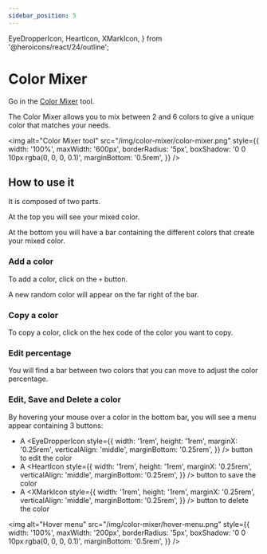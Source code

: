 ```yaml
---
sidebar_position: 5
---
```


  EyeDropperIcon,
  HeartIcon,
  XMarkIcon,
} from '@heroicons/react/24/outline';

# Color Mixer

Go in the [Color Mixer](https://colors.wetlify.com/color-mixer) tool.

The Color Mixer allows you to mix between 2 and 6 colors to give a unique color that matches your needs.

<img
  alt="Color Mixer tool"
  src="/img/color-mixer/color-mixer.png"
  style={{
    width: '100%',
    maxWidth: '600px',
    borderRadius: '5px',
    boxShadow: '0 0 10px rgba(0, 0, 0, 0.1)',
    marginBottom: '0.5rem',
  }}
/>

## How to use it

It is composed of two parts.

At the top you will see your mixed color.

At the bottom you will have a bar containing the different colors that create your mixed color.

### Add a color

To add a color, click on the `+` button.

A new random color will appear on the far right of the bar.

### Copy a color

To copy a color, click on the hex code of the color you want to copy.

### Edit percentage

You will find a bar between two colors that you can move to adjust the color percentage.

### Edit, Save and Delete a color

By hovering your mouse over a color in the bottom bar, you will see a menu appear containing 3 buttons:

- A <EyeDropperIcon style={{
    width: '1rem',
    height: '1rem',
    marginX: '0.25rem',
    verticalAlign: 'middle',
    marginBottom: '0.25rem',
  }} /> button to edit the color
- A <HeartIcon style={{
    width: '1rem',
    height: '1rem',
    marginX: '0.25rem',
    verticalAlign: 'middle',
    marginBottom: '0.25rem',
  }} /> button to save the color
- A <XMarkIcon style={{
    width: '1rem',
    height: '1rem',
    marginX: '0.25rem',
    verticalAlign: 'middle',
    marginBottom: '0.25rem',
  }} /> button to delete the color

<img
  alt="Hover menu"
  src="/img/color-mixer/hover-menu.png"
  style={{
    width: '100%',
    maxWidth: '200px',
    borderRadius: '5px',
    boxShadow: '0 0 10px rgba(0, 0, 0, 0.1)',
    marginBottom: '0.5rem',
  }}
/>

